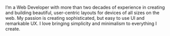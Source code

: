 I’m a Web Developer with more than two decades of experience in creating and building beautiful, user-centric layouts for devices of all sizes on the web. My passion is creating sophisticated, but easy to use UI and remarkable UX. I love bringing simplicity and minimalism to everything I create.
